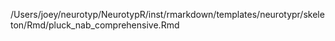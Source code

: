 /Users/joey/neurotyp/NeurotypR/inst/rmarkdown/templates/neurotypr/skeleton/Rmd/pluck_nab_comprehensive.Rmd